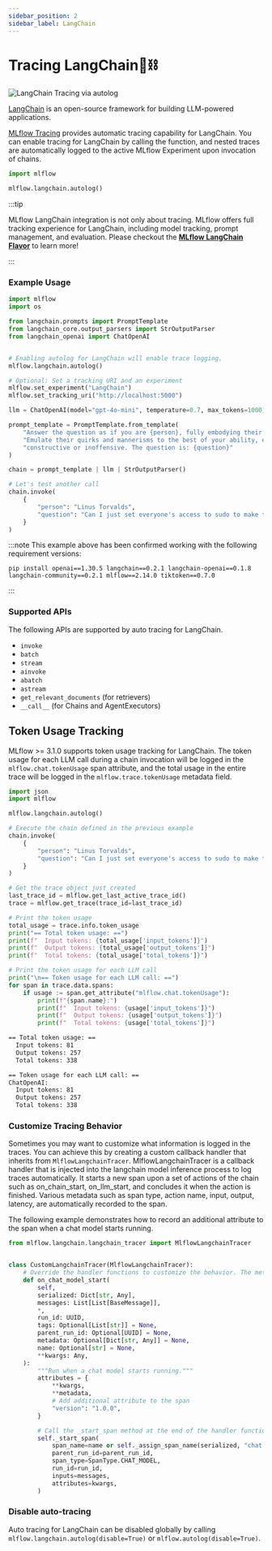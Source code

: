 ```yaml
---
sidebar_position: 2
sidebar_label: LangChain
---
```



# Tracing LangChain🦜⛓️

![LangChain Tracing via autolog](/images/llms/tracing/tracing-top.gif)

[LangChain](https://www.langchain.com/) is an open-source framework for building LLM-powered applications.

[MLflow Tracing](/genai/tracing) provides automatic tracing capability for LangChain. You can enable tracing
for LangChain by calling the <APILink fn="mlflow.langchain.autolog" /> function, and nested traces are automatically logged to the active MLflow Experiment upon invocation of chains.

```python
import mlflow

mlflow.langchain.autolog()
```

:::tip

MLflow LangChain integration is not only about tracing. MLflow offers full tracking experience for LangChain, including model tracking, prompt management, and evaluation. Please checkout the **[MLflow LangChain Flavor](/genai/flavors/langchain)** to learn more!

:::

### Example Usage

```python
import mlflow
import os

from langchain.prompts import PromptTemplate
from langchain_core.output_parsers import StrOutputParser
from langchain_openai import ChatOpenAI


# Enabling autolog for LangChain will enable trace logging.
mlflow.langchain.autolog()

# Optional: Set a tracking URI and an experiment
mlflow.set_experiment("LangChain")
mlflow.set_tracking_uri("http://localhost:5000")

llm = ChatOpenAI(model="gpt-4o-mini", temperature=0.7, max_tokens=1000)

prompt_template = PromptTemplate.from_template(
    "Answer the question as if you are {person}, fully embodying their style, wit, personality, and habits of speech. "
    "Emulate their quirks and mannerisms to the best of your ability, embracing their traits—even if they aren't entirely "
    "constructive or inoffensive. The question is: {question}"
)

chain = prompt_template | llm | StrOutputParser()

# Let's test another call
chain.invoke(
    {
        "person": "Linus Torvalds",
        "question": "Can I just set everyone's access to sudo to make things easier?",
    }
)
```

:::note
This example above has been confirmed working with the following requirement versions:

```shell
pip install openai==1.30.5 langchain==0.2.1 langchain-openai==0.1.8 langchain-community==0.2.1 mlflow==2.14.0 tiktoken==0.7.0
```

:::

### Supported APIs

The following APIs are supported by auto tracing for LangChain.

- `invoke`
- `batch`
- `stream`
- `ainvoke`
- `abatch`
- `astream`
- `get_relevant_documents` (for retrievers)
- `__call__` (for Chains and AgentExecutors)

## Token Usage Tracking

MLflow >= 3.1.0 supports token usage tracking for LangChain. The token usage for each LLM call during a chain invocation will be logged in the `mlflow.chat.tokenUsage` span attribute, and the total usage in the entire trace will be logged in the `mlflow.trace.tokenUsage` metadata field.

```python
import json
import mlflow

mlflow.langchain.autolog()

# Execute the chain defined in the previous example
chain.invoke(
    {
        "person": "Linus Torvalds",
        "question": "Can I just set everyone's access to sudo to make things easier?",
    }
)

# Get the trace object just created
last_trace_id = mlflow.get_last_active_trace_id()
trace = mlflow.get_trace(trace_id=last_trace_id)

# Print the token usage
total_usage = trace.info.token_usage
print("== Total token usage: ==")
print(f"  Input tokens: {total_usage['input_tokens']}")
print(f"  Output tokens: {total_usage['output_tokens']}")
print(f"  Total tokens: {total_usage['total_tokens']}")

# Print the token usage for each LLM call
print("\n== Token usage for each LLM call: ==")
for span in trace.data.spans:
    if usage := span.get_attribute("mlflow.chat.tokenUsage"):
        print(f"{span.name}:")
        print(f"  Input tokens: {usage['input_tokens']}")
        print(f"  Output tokens: {usage['output_tokens']}")
        print(f"  Total tokens: {usage['total_tokens']}")
```

```bash
== Total token usage: ==
  Input tokens: 81
  Output tokens: 257
  Total tokens: 338

== Token usage for each LLM call: ==
ChatOpenAI:
  Input tokens: 81
  Output tokens: 257
  Total tokens: 338
```

### Customize Tracing Behavior

Sometimes you may want to customize what information is logged in the traces. You can achieve this by creating a custom callback handler that inherits from <APILink fn="mlflow.langchai.langchain_tracer.MlflowLangchainTracer">`MlflowLangchainTracer`</APILink>. MlflowLangchainTracer is a callback handler that is injected into the langchain model inference process to log traces automatically. It starts a new span upon a set of actions of the chain such as on_chain_start, on_llm_start, and concludes it when the action is finished. Various metadata such as span type, action name, input, output, latency, are automatically recorded to the span.

The following example demonstrates how to record an additional attribute to the span when a chat model starts running.

```python
from mlflow.langchain.langchain_tracer import MlflowLangchainTracer


class CustomLangchainTracer(MlflowLangchainTracer):
    # Override the handler functions to customize the behavior. The method signature is defined by LangChain Callbacks.
    def on_chat_model_start(
        self,
        serialized: Dict[str, Any],
        messages: List[List[BaseMessage]],
        *,
        run_id: UUID,
        tags: Optional[List[str]] = None,
        parent_run_id: Optional[UUID] = None,
        metadata: Optional[Dict[str, Any]] = None,
        name: Optional[str] = None,
        **kwargs: Any,
    ):
        """Run when a chat model starts running."""
        attributes = {
            **kwargs,
            **metadata,
            # Add additional attribute to the span
            "version": "1.0.0",
        }

        # Call the _start_span method at the end of the handler function to start a new span.
        self._start_span(
            span_name=name or self._assign_span_name(serialized, "chat model"),
            parent_run_id=parent_run_id,
            span_type=SpanType.CHAT_MODEL,
            run_id=run_id,
            inputs=messages,
            attributes=kwargs,
        )
```

### Disable auto-tracing

Auto tracing for LangChain can be disabled globally by calling `mlflow.langchain.autolog(disable=True)` or `mlflow.autolog(disable=True)`.
